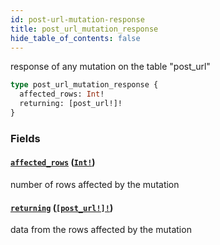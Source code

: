 ```yaml
---
id: post-url-mutation-response
title: post_url_mutation_response
hide_table_of_contents: false
---
```


response of any mutation on the table "post_url"

```graphql
type post_url_mutation_response {
  affected_rows: Int!
  returning: [post_url!]!
}
```

### Fields

#### [`affected_rows`](#) ([`Int!`](../scalars/int))

number of rows affected by the mutation

#### [`returning`](#) ([`[post_url!]!`](../objects/post-url))

data from the rows affected by the mutation
